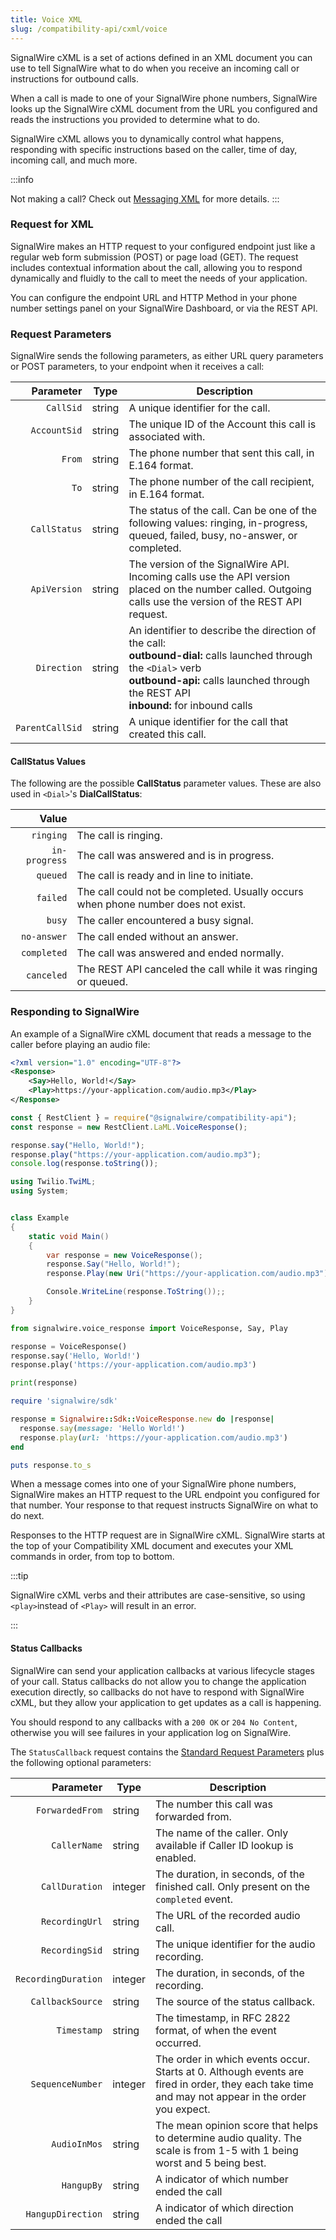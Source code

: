 ```yaml
---
title: Voice XML
slug: /compatibility-api/cxml/voice
---
```



SignalWire cXML is a set of actions defined in an XML document you can use to tell SignalWire what to do when you receive an incoming call or instructions for outbound calls.

When a call is made to one of your SignalWire phone numbers, SignalWire looks up the SignalWire cXML document from the URL you configured and reads the instructions you provided to determine what to do.

SignalWire cXML allows you to dynamically control what happens, responding with specific instructions based on the caller, time of day, incoming call, and much more.

:::info

Not making a call? Check out [Messaging XML](/messaging) for more details.
:::

### Request for XML

SignalWire makes an HTTP request to your configured endpoint just like a regular web form submission (POST) or page load (GET). The request includes contextual information about the call, allowing you to respond dynamically and fluidly to the call to meet the needs of your application.

You can configure the endpoint URL and HTTP Method in your phone number settings panel on your SignalWire Dashboard, or via the REST API.

### Request Parameters

SignalWire sends the following parameters, as either URL query parameters or POST parameters, to your endpoint when it receives a call:

|       Parameter | Type   | Description                                                                                                                                                                                                                           |
|----------------:|--------|----------------------------------------------------------------------------------------------------------------------------------------------------------------------------------------------------------------------------|
|       `CallSid` | string | A unique identifier for the call.                                                                                                                                                                                          |
|    `AccountSid` | string | The unique ID of the Account this call is associated with.                                                                                                                                                                 |
|          `From` | string | The phone number that sent this call, in E.164 format.                                                                                                                                                                     |
|            `To` | string | The phone number of the call recipient, in E.164 format.                                                                                                                                                                   |
|    `CallStatus` | string | The status of the call. Can be one of the following values: ringing, in-progress, queued, failed, busy, no-answer, or completed.                                                                                           |
|    `ApiVersion` | string | The version of the SignalWire API. Incoming calls use the API version placed on the number called. Outgoing calls use the version of the REST API request.                                                                 |
|     `Direction` | string | An identifier to describe the direction of the call: <br /> **outbound-dial:** calls launched through the `<Dial>` verb <br /> **outbound-api:** calls launched through the REST API <br /> **inbound:** for inbound calls |
| `ParentCallSid` | string | A unique identifier for the call that created this call.                                                                                                                                                                   |

#### CallStatus Values

The following are the possible **CallStatus** parameter values. These are also used in `<Dial>`'s **DialCallStatus**:

|         Value |                                                                                   |
|--------------:|-----------------------------------------------------------------------------------|
|     `ringing` | The call is ringing.                                                              |
| `in-progress` | The call was answered and is in progress.                                         |
|      `queued` | The call is ready and in line to initiate.                                        |
|      `failed` | The call could not be completed. Usually occurs when phone number does not exist. |
|        `busy` | The caller encountered a busy signal.                                             |
|   `no-answer` | The call ended without an answer.                                                 |
|   `completed` | The call was answered and ended normally.                                         |
|    `canceled` | The REST API canceled the call while it was ringing or queued.                    |

### Responding to SignalWire

An example of a SignalWire cXML document that reads a message to the caller before playing an audio file:

<Tabs groupId="cxml-api">
  <TabItem value="XML">

```xml
<?xml version="1.0" encoding="UTF-8"?>
<Response>
    <Say>Hello, World!</Say>
    <Play>https://your-application.com/audio.mp3</Play>
</Response>
```

  </TabItem>

  <TabItem value="JavaScript">

```javascript
const { RestClient } = require("@signalwire/compatibility-api");
const response = new RestClient.LaML.VoiceResponse();

response.say("Hello, World!");
response.play("https://your-application.com/audio.mp3");
console.log(response.toString());
```

  </TabItem>

  <TabItem value="C#">

```csharp
using Twilio.TwiML;
using System;


class Example
{
    static void Main()
    {
        var response = new VoiceResponse();
        response.Say("Hello, World!");
        response.Play(new Uri("https://your-application.com/audio.mp3"));

        Console.WriteLine(response.ToString());;
    }
}
```

  </TabItem>

  <TabItem value="Python">

```python
from signalwire.voice_response import VoiceResponse, Say, Play

response = VoiceResponse()
response.say('Hello, World!')
response.play('https://your-application.com/audio.mp3')

print(response)
```

  </TabItem>

  <TabItem value="Ruby">

```ruby
require 'signalwire/sdk'

response = Signalwire::Sdk::VoiceResponse.new do |response|
  response.say(message: 'Hello World!')
  response.play(url: 'https://your-application.com/audio.mp3')
end

puts response.to_s
```

  </TabItem>

</Tabs>

When a message comes into one of your SignalWire phone numbers, SignalWire makes an HTTP request to the URL endpoint you configured for that number. Your response to that request instructs SignalWire on what to do next.

Responses to the HTTP request are in SignalWire cXML. SignalWire starts at the top of your Compatibility XML document and executes your XML commands in order, from top to bottom.

:::tip

SignalWire cXML verbs and their attributes are case-sensitive, so using `<play>`instead of `<Play>` will result in an error.

:::

#### Status Callbacks

SignalWire can send your application callbacks at various lifecycle stages of your call. Status callbacks do not allow you to change the application execution directly, so callbacks do not have to respond with SignalWire cXML, but they allow your application to get updates as a call is happening.

You should respond to any callbacks with a `200 OK` or `204 No Content`, otherwise you will see failures in your application log on SignalWire.

The `StatusCallback` request contains the [Standard Request Parameters](#request-parameters) plus the following optional parameters:

|           Parameter | Type    | Description                                                                                                                                       |
| ------------------: | ------- | ------------------------------------------------------------------------------------------------------------------------------------------------- |
|     `ForwardedFrom` | string  | The number this call was forwarded from.                                                                                                          |
|        `CallerName` | string  | The name of the caller. Only available if Caller ID lookup is enabled.                                                                            |
|      `CallDuration` | integer | The duration, in seconds, of the finished call. Only present on the `completed` event.                                                            |
|      `RecordingUrl` | string  | The URL of the recorded audio call.                                                                                                               |
|      `RecordingSid` | string  | The unique identifier for the audio recording.                                                                                                    |
| `RecordingDuration` | integer | The duration, in seconds, of the recording.                                                                                                       |
|    `CallbackSource` | string  | The source of the status callback.                                                                                                                |
|         `Timestamp` | string  | The timestamp, in RFC 2822 format, of when the event occurred.                                                                                    |
|    `SequenceNumber` | integer | The order in which events occur. Starts at 0. Although events are fired in order, they each take time and may not appear in the order you expect. |
|        `AudioInMos` | string  | The mean opinion score that helps to determine audio quality. The scale is from 1-5 with 1 being worst and 5 being best.                          |
|          `HangupBy` | string  | A indicator of which number ended the call                                                                                                        |
|   `HangupDirection` | string  | A indicator of which direction ended the call                                                                                                     |


